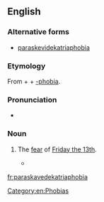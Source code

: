 ==English==
{{wikipedia|Friday the 13th}}

===Alternative forms===
* [[paraskevidekatriaphobia]]

===Etymology===
From {{etyl|grc|en}} {{term|lang=grc|Παρασκευή||Friday}} + {{term|lang=grc|δεκατρείς||thirteen}} + [[-phobia]].

===Pronunciation===
* {{rhymes|əʊbiə|lang=en}}

===Noun===
{{en-noun|~|paraskevodekatriaphobias}}

# {{context|rare|lang=en}} The [[fear]] of [[w:Friday the 13th|Friday the 13th]].
#* {{seeCites}}

[[Category:en:Phobias]]

[[fr:paraskavedekatriaphobia]]